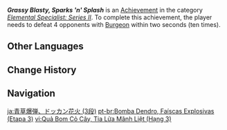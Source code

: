 {{Achievement Infobox
|title        = Grassy Blasty, Sparks 'n' Splash
|id           = 82148
|order id     = 2148
|category     = Elemental Specialist: Series II
|description  = Defeat 4 opponents with [[Burgeon]] within 2s (×10).
|requirements = 
|primogems    = 20
|tracking     = Tracks the number of times the player defeated 4 opponents in this way.
|topic        = 
|hidden       = 
|tier         = 3
|tiers_total  = 3
|set          = Grassy Blasty, Sparks 'n' Splash
}}
'''''Grassy Blasty, Sparks 'n' Splash''''' is an [[Achievement]] in the category ''[[Elemental Specialist: Series II]]''. To complete this achievement, the player needs to defeat 4 opponents with [[Burgeon]] within two seconds (ten times).
<!--
==Gameplay Notes==

==Trivia==

==Video Guides==
{{Transclude|Grassy Blasty, Sparks 'n' Splash|Video Guides}}
-->
==Other Languages==
{{Other Languages|Transclude=Grassy Blasty, Sparks 'n' Splash}}

==Change History==
{{Change History|3.1}}
<!--
==References==
{{Reflist}}
-->
==Navigation==
{{Achievement Navbox}}

[[ja:青草爆弾、ドッカン花火 (3段)]]
[[pt-br:Bomba Dendro, Faíscas Explosivas (Etapa 3)]]
[[vi:Quả Bom Cỏ Cây, Tia Lửa Mãnh Liệt (Hạng 3)]]